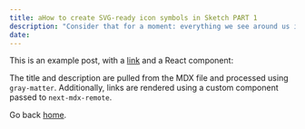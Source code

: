 ```yaml
---
title: aHow to create SVG-ready icon symbols in Sketch PART 1
description: "Consider that for a moment: everything we see around us is assumed to have had a cause and is contingent upon."
date: 
---
```


This is an example post, with a [link](https://nextjs.org) and a React component:

The title and description are pulled from the MDX file and processed using `gray-matter`. Additionally, links are rendered using a custom component passed to `next-mdx-remote`.

Go back [home](/).
